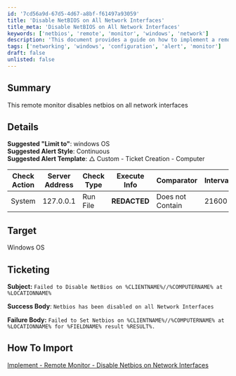 ```yaml
---
id: '7cd56a9d-67d5-4d67-a8bf-f61497a93059'
title: 'Disable NetBIOS on All Network Interfaces'
title_meta: 'Disable NetBIOS on All Network Interfaces'
keywords: ['netbios', 'remote', 'monitor', 'windows', 'network']
description: 'This document provides a guide on how to implement a remote monitor that disables NetBIOS on all network interfaces for Windows operating systems. It includes details on alert styles, ticketing, and the import process.'
tags: ['networking', 'windows', 'configuration', 'alert', 'monitor']
draft: false
unlisted: false
---
```

## Summary

This remote monitor disables netbios on all network interfaces

## Details

**Suggested "Limit to"**: windows OS  
**Suggested Alert Style**: Continuous  
**Suggested Alert Template**: △ Custom - Ticket Creation - Computer  

| Check Action | Server Address | Check Type | Execute Info | Comparator         | Interval | Result         |
|--------------|----------------|------------|---------------|---------------------|----------|----------------|
| System       | 127.0.0.1     | Run File   | **REDACTED**  | Does not Contain    | 21600    | Failed to Set  |

## Target

Windows OS

## Ticketing

**Subject:** `Failed to Disable NetBios on %CLIENTNAME%//%COMPUTERNAME% at %LOCATIONNAME%`

**Success Body**: `Netbios has been disabled on all Network Interfaces`  

**Failure Body:** `Failed to Set Netbios on %CLIENTNAME%//%COMPUTERNAME% at %LOCATIONNAME% for %FIELDNAME% result %RESULT%.`

## How To Import

[Implement - Remote Monitor - Disable Netbios on Network Interfaces](https://proval.itglue.com/DOC-5078775-13837769)












